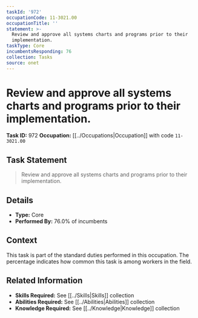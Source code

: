 ```yaml
---
taskId: '972'
occupationCode: 11-3021.00
occupationTitle: ''
statement: >-
  Review and approve all systems charts and programs prior to their
  implementation.
taskType: Core
incumbentsResponding: 76
collection: Tasks
source: onet
---
```

# Review and approve all systems charts and programs prior to their implementation.

**Task ID:** 972
**Occupation:** [[../Occupations|Occupation]] with code `11-3021.00`

## Task Statement

> Review and approve all systems charts and programs prior to their implementation.

## Details

- **Type:** Core
- **Performed By:** 76.0% of incumbents

## Context

This task is part of the standard duties performed in this occupation. The percentage indicates how common this task is among workers in the field.

## Related Information

- **Skills Required:** See [[../Skills|Skills]] collection
- **Abilities Required:** See [[../Abilities|Abilities]] collection
- **Knowledge Required:** See [[../Knowledge|Knowledge]] collection

